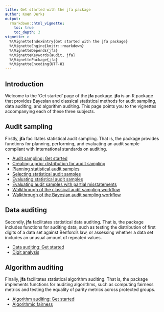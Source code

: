 ```yaml
---
title: Get started with the jfa package
author: Koen Derks
output: 
  rmarkdown::html_vignette:
    toc: true
    toc_depth: 3
vignette: >
  %\VignetteIndexEntry{Get started with the jfa package}
  %\VignetteEngine{knitr::rmarkdown}
  %\VignetteDepends{jfa}
  %\VignetteKeywords{audit, jfa}
  %\VignettePackage{jfa}
  %\VignetteEncoding{UTF-8}
---
```


## Introduction

Welcome to the 'Get started' page of the **jfa** package. **jfa** is an R
package that provides Bayesian and classical statistical methods for audit
sampling, data auditing, and algorithm auditing. This page points you to the
vignettes accompanying each of these three subjects.

## Audit sampling

Firstly, **jfa** facilitates statistical audit sampling. That is, the package
provides functions for planning, performing, and evaluating an audit sample
compliant with international standards on auditing.

- [Audit sampling: Get started](https://koenderks.github.io/jfa/articles/audit-sampling.html)
- [Creating a prior distribution for audit sampling](https://koenderks.github.io/jfa/articles/creating-prior.html)
- [Planning statistical audit samples](https://koenderks.github.io/jfa/articles/sample-planning.html)
- [Selecting statistical audit samples](https://koenderks.github.io/jfa/articles/sample-selection.html)
- [Evaluating statistical audit samples](https://koenderks.github.io/jfa/articles/sample-evaluation.html)
- [Evaluating audit samples with partial misstatements](https://koenderks.github.io/jfa/articles/sample-evaluation-partial.html)
- [Walkthrough of the classical audit sampling workflow](https://koenderks.github.io/jfa/articles/sampling-workflow.html)
- [Walkthrough of the Bayesian audit sampling workflow](https://koenderks.github.io/jfa/articles/bayesian-sampling-workflow.html)

## Data auditing

Secondly, **jfa** facilitates statistical data auditing. That is, the package
includes functions for auditing data, such as testing the distribution of first
digits of a data set against Benford's law, or assessing whether a data set
includes an unusual amount of repeated values.

- [Data auditing: Get started](https://koenderks.github.io/jfa/articles/data-auditing.html)
- [Digit analysis](https://koenderks.github.io/jfa/articles/digit-analysis.html)

## Algorithm auditing

Finally, **jfa** facilitates statistical algorithm auditing. That is, the
package implements functions for auditing algorithms, such as computing fairness
metrics and testing the equality of parity metrics across protected groups.

- [Algorithm auditing: Get started](https://koenderks.github.io/jfa/articles/algorithm-auditing.html)
- [Algorithmic fairness](https://koenderks.github.io/jfa/articles/model-fairness.html)
